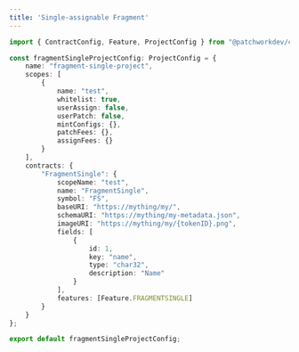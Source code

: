 ```yaml
---
title: 'Single-assignable Fragment'
---
```


```typescript
import { ContractConfig, Feature, ProjectConfig } from "@patchworkdev/common/types";

const fragmentSingleProjectConfig: ProjectConfig = {
    name: "fragment-single-project",
    scopes: [
        {
            name: "test",
            whitelist: true,
            userAssign: false,
            userPatch: false,
            mintConfigs: {},
            patchFees: {},
            assignFees: {}
        }
    ],
    contracts: {
        "FragmentSingle": {
            scopeName: "test",
            name: "FragmentSingle",
            symbol: "FS",
            baseURI: "https://mything/my/",
            schemaURI: "https://mything/my-metadata.json",
            imageURI: "https://mything/my/{tokenID}.png",
            fields: [
                {
                    id: 1,
                    key: "name",
                    type: "char32",
                    description: "Name"
                }
            ],
            features: [Feature.FRAGMENTSINGLE]
        }
    }
};

export default fragmentSingleProjectConfig;

```